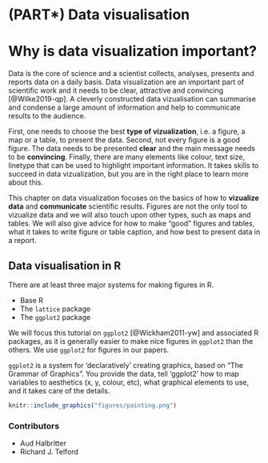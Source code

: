# (PART\*) Data visualisation{-}

# Why is data visualization important?

Data is the core of science and a scientist collects, analyses, presents and reports data on a daily basis.
Data visualization are an important part of scientific work and it needs to be clear, attractive and convincing [@Wilke2019-qp].
A cleverly constructed data vizualisation can summarise and condense a large amount of information and help to communicate results to the audience.

First, one needs to choose the best **type of vizualization**, i.e. a figure, a map or a table, to present the data.
Second, not every figure is a good figure.
The data needs to be presented **clear** and the main message needs to be **convincing**.
Finally, there are many elements like colour, text size, linetype that can be used to highlight important information.
It takes skills to succeed in data vizualization, but you are in the right place to learn more about this.

This chapter on data visualization focuses on the basics of how to **vizualize data** and **communicate** scientific results.
Figures are not the only tool to vizualize data and we will also touch upon other types, such as maps and tables.
We will also give advice for how to make "good" figures and tables, what it takes to write figure or table caption, and how best to present data in a report.

## Data visualisation in R

There are at least three major systems for making figures in R.

- Base R
- The `lattice` package
- The `ggplot2` package

We will focus this tutorial on `ggplot2` [@Wickham2011-yw] and associated R packages, as it is generally easier to make nice figures in `ggplot2` than the others.
We use `ggplot2` for figures in our papers.

`ggplot2` is a system for 'declaratively' creating graphics, based on "The Grammar of Graphics". 
You provide the data, tell 'ggplot2' how to map variables to aesthetics (x, y, colour, etc), what graphical elements to use, and it takes care of the details.

```r
knitr::include_graphics("figures/painting.png")
```

### Contributors {- .contributors .toc-ignore}

 - Aud Halbritter
 - Richard J. Telford 